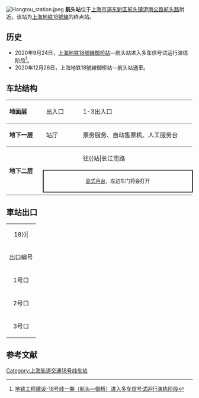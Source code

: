 {{noteTA 
|G1 =Railway}}
{{Infobox station
|name = 航头
|eng_name = Hangtou
|symbol_right =
|linecolour = {{上海地铁颜色|18|yes}}
|image =
|caption = 航头站大字壁
|other_name = 
|country = {{PRC}}
|borough = [[上海市|上海市]][[浦東新区|浦東新区]][[航头镇_(上海市)|航头镇]]
|address = [[沪南公路|沪南公路]]与[[航头路|航头路]]交叉口
|coordinates = {{coord|31.03931|N|121.59203|E|type:railwaystation}}
|elevation = 
|owned = [[上海申通地铁集团|上海申通地铁集团]]
|operator = [[上海地铁|上海地铁]]
|lines = {{上海地铁线路名|18|SL}}
|distance = 
|platform = 1個[[島式月台|島式月台]]
|tracks = 2条
|bus_routes = 
|bus_stands = 
|connections = 
|structure = 地下车站
|hall = 地下站厅
|depth = 
|levels = 
|interchange = 
|exits = 3个
|architect = 
|architectural_style = 
|colour = 
|type = 
|status = 运营中
|code = 
|classification = 
|website = 
|built = 
|opened = {{Start date|2020|12|26|df=y}}
|closed = 
|former = 
|pass_year = 
|passengers = 
|pass_system = 
|pass_rank = 
|mpassengers = 
|trains = 
|station_hours = 
|hours = 
|first = 往{{站|长江南路||上海市}}：5:30
|last = 往{{站|长江南路||上海市}}：22:30
|adjacent = {{Adjacent stations|system=上海地铁|line=18|left=下沙|to-left=长江南路}}
}}
[[File:Hangtou_station.jpeg|thumb]]
'''航头站'''位于[[上海市|上海市]][[浦东新区|浦东新区]][[航头镇_(上海市)|航头镇]][[沪南公路|沪南公路]][[航头路|航头路]]附近。该站为[[上海地铁|上海地铁]][[上海軌道交通18號線|18號線]]的终点站。

== 历史 ==
* 2020年9月24日，[[上海地铁|上海地铁]][[上海軌道交通18號線|18號線]][[御桥站|御桥站]]—航头站进入多车信号试运行演练阶段<ref>[http://www.shmetro.com/node171/202009/con115475.htm 地铁工程建设-18号线一期（航头—御桥）进入多车信号试运行演练阶段]</ref>。
* 2020年12月26日，上海地铁18號線御桥站—航头站通車。

== 车站结构 ==
{|cellspacing=0 cellpadding=3
|style="border-top:solid 1px gray;border-bottom:solid 1px gray;" width=100|'''地面层'''
|style="border-top:solid 1px gray;border-bottom:solid 1px gray;" width=100|出入口
|style="border-top:solid 1px gray;border-bottom:solid 1px gray;" width=350|1-3出入口
|-
|style="border-bottom:solid 1px gray;"|'''地下一层'''
|style="border-bottom:solid 1px gray;"|站厅
|style="border-bottom:solid 1px gray;"|票务服务、自动售票机、人工服务台
|-
|style="border-bottom:solid 1px gray;" rowspan=3|'''地下二层'''
|{{arrow|L}}
|{{上海地铁线路名|18}}往{{站|长江南路||上海市}}<small>（{{站|下沙||上海市}}）</small>
|-
|style="border-right:solid 2px black;border-left:solid 2px black;border-top:solid 2px black;border-bottom:solid 2px black;" colspan=2|<center><small>[[島式月台|島式月台]]，左边车门将会打开</small></center>
|-
|style="border-bottom:solid 1px gray;"|
|style="border-bottom:solid 1px gray;"|{{split text|{{上海地铁线路名|18}}落客站台|{{arrow|R}}}}
|}
== 車站出口 ==
{| class="wikitable"
|colspan=4 align="center" bgcolor={{上海地铁颜色|18}}|
|-
! 出口编号 !! 建议前往目的地 !! 照片
|-
| 1号口 || 沪南公路，航圆路 ||
|-
| 2号口 || 沪南公路 ||
|-
| 3号口 || 沪南公路 ||
|}

==参考文献==
{{commonscat|Hangtou Station}}
{{reflist}}

{{Shmetro-stub}}
{{上海轨道交通18号线车站}}
[[Category:上海轨道交通18号线车站|Category:上海轨道交通18号线车站]]